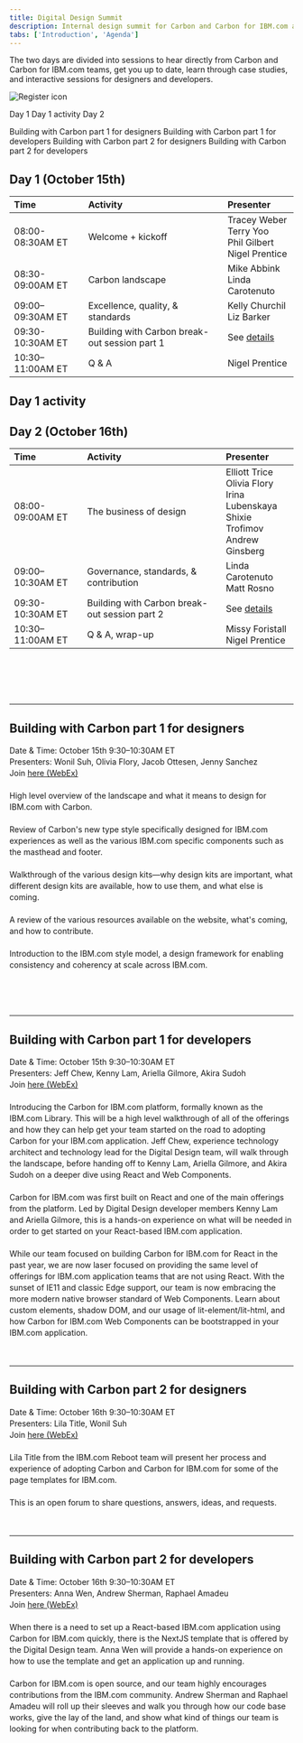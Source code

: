 ```yaml
---
title: Digital Design Summit
description: Internal design summit for Carbon and Carbon for IBM.com adopters
tabs: ['Introduction', 'Agenda']
---
```



<Row>

<Column colMd={7} colLg={7}>

<PageDescription>

The two days are divided into sessions to hear directly from Carbon and Carbon for IBM.com teams, get you up to date, learn through case studies, and interactive sessions for designers and developers.

</PageDescription>

</Column>

<Column colMd={1} colLg={1} noGutterSm></Column>

<Column colMd={4} colLg={4} noGutterSm>


<ResourceCard
      subTitle="2020 Digital Design Summit Registration"
      href="http://ibm.biz/2020-digital-summit-reg"
    >

![Register icon](./images/register-card-icon.png)
      
</ResourceCard>

</Column>

</Row>

<Title>Agenda</Title>

<AnchorLinks>

<AnchorLink>Day 1</AnchorLink>
<AnchorLink>Day 1 activity</AnchorLink>
<AnchorLink>Day 2</AnchorLink>

</AnchorLinks>

<Title>Break-out sessions</Title>

<AnchorLinks>

<AnchorLink>Building with Carbon part 1 for designers</AnchorLink>
<AnchorLink>Building with Carbon part 1 for developers</AnchorLink>
<AnchorLink>Building with Carbon part 2 for designers</AnchorLink>
<AnchorLink>Building with Carbon part 2 for developers</AnchorLink>

</AnchorLinks>

## Day 1 (October 15th)

<Row className="resource-card-group">
<Column colMd={12} colLg={12} noGutterSm>


| Time | Activity | Presenter |
| :-- | :-- | :-- |
| 08:00-08:30AM ET | Welcome + kickoff | Tracey Weber<br/>Terry Yoo<br/>Phil Gilbert<br/>Nigel Prentice |
| 08:30-09:00AM ET | Carbon landscape | Mike Abbink <br/>Linda Carotenuto |
| 09:00–09:30AM ET | Excellence, quality, & standards | Kelly Churchil<br/>Liz Barker |
| 09:30-10:30AM ET | Building with Carbon break-out session part 1 | See [details](#building-with-carbon-part-1-details) |
| 10:30–11:00AM ET | Q & A | Nigel Prentice |

  </Column>
</Row>

## Day 1 activity
<Title>Coming soon.</Title>

## Day 2 (October 16th)

<Row className="resource-card-group">
<Column colMd={12} colLg={12} noGutterSm>


| Time | Activity | Presenter |
| :-- | :-- | :-- |
| 08:00-09:00AM ET | The business of design | Elliott Trice<br/>Olivia Flory<br/>Irina Lubenskaya<br/>Shixie Trofimov<br/>Andrew Ginsberg |
| 09:00–10:30AM ET | Governance, standards, & contribution | Linda Carotenuto<br/>Matt Rosno |
| 09:30-10:30AM ET | Building with Carbon break-out session part 2 | See [details](#building-with-carbon-part-2-details) |
| 10:30–11:00AM ET | Q & A, wrap-up | Missy Foristall<br/>Nigel Prentice |

  </Column>
</Row>

<br/><br/>

<hr style="margin-top: 3rem;" />

## Building with Carbon part 1 for designers

<Row>
  <Column colMd={8} colLg={8}>

<p style="font-size:0.875rem;line-height:1.25rem;">
Date & Time: October 15th 9:30&ndash;10:30AM ET<br/>
Presenters: Wonil Suh, Olivia Flory, Jacob Ottesen, Jenny Sanchez<br/>
Join <a href="https://ibm.webex.com/meet/jennifer.price" target="_blank">here (WebEx)</a>

<br/>

<Title>Introduction</Title><br/>
High level overview of the landscape and what it means to design for IBM.com with Carbon.

<br/>

<Title>Expressive theme and IBM.com components</Title><br/>
Review of Carbon's new type style specifically designed for IBM.com experiences as well as the various IBM.com specific components such as the masthead and footer.

<br/>

<Title>Design kit</Title><br/>
Walkthrough of the various design kits&mdash;why design kits are important, what different design kits are available, how to use them, and what else is coming.

<br/>

<Title>Carbon for IBM.com guidelines (the website)</Title><br/>
A review of the various resources available on the website, what's coming, and how to contribute.

<br/>

<Title>IBM.com style models</Title><br/>
Introduction to the IBM.com style model, a design framework for enabling consistency and coherency at scale across IBM.com.
</p>

<br/>

</Column>

</Row>

<hr style="margin-top: 3rem;" />

## Building with Carbon part 1 for developers

<Row>
  <Column colMd={8} colLg={8}>

<p style="font-size:0.875rem;line-height:1.25rem;">
Date & Time: October 15th 9:30&ndash;10:30AM ET<br/>
Presenters: Jeff Chew, Kenny Lam, Ariella Gilmore, Akira Sudoh<br/>
Join <a href="https://ibm.webex.com/meet/jeff.chew" target="_blank">here (WebEx)</a>

<br/>

<Title>Introduction: This is Carbon for IBM.com</Title><br/>
Introducing the Carbon for IBM.com platform, formally known as the IBM.com Library. This will be a high level walkthrough of all of the offerings and how they can help get your team started on the road to adopting Carbon for your IBM.com application. Jeff Chew, experience technology architect and technology lead for the Digital Design team, will walk through the landscape, before handing off to Kenny Lam, Ariella Gilmore, and Akira Sudoh on a deeper dive using React and Web Components.

<br/>

<Title>Carbon for IBM.com: Using React</Title><br/>
Carbon for IBM.com was first built on React and one of the main offerings from the platform. Led by Digital Design developer members Kenny Lam and Ariella Gilmore, this is a hands-on experience on what will be needed in order to get started on your React-based IBM.com application.

<br/>

<Title>Carbon for IBM.com: Using Web Components</Title><br/>
While our team focused on building Carbon for IBM.com for React in the past year, we are now laser focused on providing the same level of offerings for IBM.com application teams that are not using React. With the sunset of IE11 and classic Edge support, our team is now embracing the more modern native browser standard of Web Components. Learn about custom elements, shadow DOM, and our usage of lit-element/lit-html, and how Carbon for IBM.com Web Components can be bootstrapped in your IBM.com application.
</p>

</Column>
</Row>

<hr style="margin-top: 3rem;" />

## Building with Carbon part 2 for designers
<Row>
  <Column colMd={8} colLg={8}>

<p style="font-size:0.875rem;line-height:1.25rem;">
Date & Time: October 16th 9:30&ndash;10:30AM ET<br/>
Presenters: Lila Title, Wonil Suh<br/>
Join <a href="https://ibm.webex.com/meet/jennifer.price" target="_blank">here (WebEx)</a>

<br/>

<Title>Case study: page template design</Title><br/>
Lila Title from the IBM.com Reboot team will present her process and experience of adopting Carbon and Carbon for IBM.com for some of the page templates for IBM.com.

<br/>

<Title>Q&A and discusssion</Title><br/>
This is an open forum to share questions, answers, ideas, and requests.
</p>

</Column>
</Row>


<hr style="margin-top: 3rem;" />

## Building with Carbon part 2 for developers

<Row>
  <Column colMd={8} colLg={8}>

<p style="font-size:0.875rem;line-height:1.25rem;">
Date & Time: October 16th 9:30&ndash;10:30AM ET<br/>
Presenters: Anna Wen, Andrew Sherman, Raphael Amadeu<br/>
Join <a href="https://ibm.webex.com/meet/jeff.chew" target="_blank">here (WebEx)</a>

<br/>

<Title>Using the NextJS template</Title><br/>
When there is a need to set up a React-based IBM.com application using Carbon for IBM.com quickly, there is the NextJS template that is offered by the Digital Design team. Anna Wen will provide a hands-on experience on how to use the template and get an application up and running.

<br/>

<Title>Contributing to Carbon for IBM.com</Title><br/>
Carbon for IBM.com is open source, and our team highly encourages contributions from the IBM.com community. Andrew Sherman and Raphael Amadeu will roll up their sleeves and walk you through how our code base works, give the lay of the land, and show what kind of things our team is looking for when contributing back to the platform.
</p>
</Column>
</Row>
